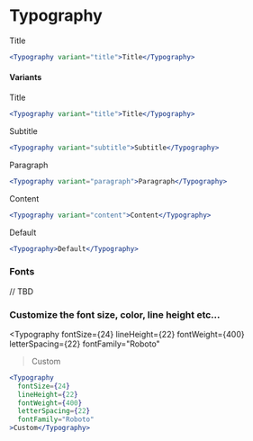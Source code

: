 
# Typography

<Typography variant="title">Title</Typography>

```jsx
<Typography variant="title">Title</Typography>
```

#### Variants

<Typography variant="title">Title</Typography>

```jsx
<Typography variant="title">Title</Typography>
```

<Typography variant="subtitle">Subtitle</Typography>

```jsx
<Typography variant="subtitle">Subtitle</Typography>
```

<Typography variant="paragraph">Paragraph</Typography>

```jsx
<Typography variant="paragraph">Paragraph</Typography>
```

<Typography variant="content">Content</Typography>

```jsx
<Typography variant="content">Content</Typography>
```

<Typography>Default</Typography>

```jsx
<Typography>Default</Typography>
```

### Fonts

// TBD

### Customize the font size, color, line height etc...

<Typography
  fontSize={24}
  lineHeight={22}
  fontWeight={400}
  letterSpacing={22}
  fontFamily="Roboto"
>Custom</Typography>

```jsx
<Typography
  fontSize={24}
  lineHeight={22}
  fontWeight={400}
  letterSpacing={22}
  fontFamily="Roboto"
>Custom</Typography>
```